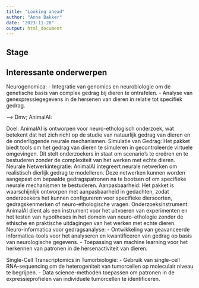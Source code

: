 ```yaml
---
title: "Looking ahead"
author: "Anne Bakker"
date: "2023-11-20"
output: html_document
---
```


## Stage

## Interessante onderwerpen
Neurogenomica:
- Integratie van genomics en neurobiologie om de genetische basis van complex gedrag bij dieren te ontrafelen.
- Analyse van genexpressiegegevens in de hersenen van dieren in relatie tot specifiek gedrag.

--> Dmv; AnimalAI:

Doel: AnimalAI is ontworpen voor neuro-ethologisch onderzoek, wat betekent dat het zich richt op de studie van natuurlijk gedrag van dieren en de onderliggende neurale mechanismen.
Simulatie van Gedrag: Het pakket biedt tools om het gedrag van dieren te simuleren in gecontroleerde virtuele omgevingen. Dit stelt onderzoekers in staat om scenario's te creëren en te bestuderen zonder de complexiteit van het werken met echte dieren.
Neurale Netwerkintegratie: AnimalAI integreert neurale netwerken om realistisch dierlijk gedrag te modelleren. Deze netwerken kunnen worden aangepast om bepaalde gedragspatronen na te bootsen of om specifieke neurale mechanismen te bestuderen.
Aanpasbaarheid: Het pakket is waarschijnlijk ontworpen met aanpasbaarheid in gedachten, zodat onderzoekers het kunnen configureren voor specifieke diersoorten, gedragskenmerken of neuro-ethologische vragen.
Onderzoeksinstrument: AnimalAI dient als een instrument voor het uitvoeren van experimenten en het testen van hypotheses in het domein van neuro-ethologie zonder de ethische en praktische uitdagingen van het werken met echte dieren.
Neuro-informatica voor gedragsanalyse:
- Ontwikkeling van geavanceerde informatica-tools voor het analyseren en kwantificeren van gedrag op basis van neurologische gegevens.
- Toepassing van machine learning voor het herkennen van patronen in de hersenactiviteit van dieren.

Single-Cell Transcriptomics in Tumorbiologie:
- Gebruik van single-cell RNA-sequencing om de heterogeniteit van tumorcellen op moleculair niveau te begrijpen.
- Data science-methoden toepassen om patronen in de expressieprofielen van individuele tumorcellen te identificeren.